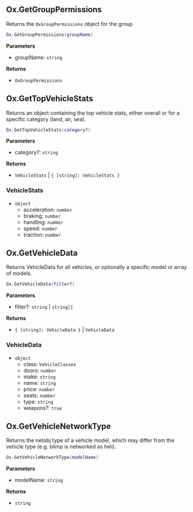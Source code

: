## Ox.GetGroupPermissions

Returns the `OxGroupPermissions` object for the group

```lua
Ox.GetGroupPermissions(groupName)
```

**Parameters**

- groupName: `string`

**Returns**

- `OxGroupPermissions`

## Ox.GetTopVehicleStats

Returns an object containing the top vehicle stats, either overall or for a specific category (land, air, sea).

```lua
Ox.GetTopVehicleStats(category?)
```

**Parameters**

- category?: `string`

**Returns**

- `VehicleStats` | `{ [string]: VehicleStats }`

### VehicleStats
- `object`
  - acceleration: `number`
  - braking: `number`
  - handling: `number`
  - speed: `number`
  - traction: `number`


## Ox.GetVehicleData

Returns VehicleData for all vehicles, or optionally a specific model or array of models.

```lua
Ox.GetVehicleData(filter?)
```

**Parameters**

- filter?: `string` | `string[]`

**Returns**

- `{ [string]: VehicleData }` | `VehicleData`

### VehicleData
- `object`
  - class: `VehicleClasses`
  - doors: `number`
  - make: `string`
  - name: `string`
  - price: `number`
  - seats: `number`
  - type: `string`
  - weapons?: `true`

## Ox.GetVehicleNetworkType

Returns the netobj type of a vehicle model, which may differ from the vehicle type (e.g. blimp is networked as heli).

```lua
Ox.GetVehicleNetworkType(modelName)
```

**Parameters**

- modelName: `string`

**Returns**

- `string`
